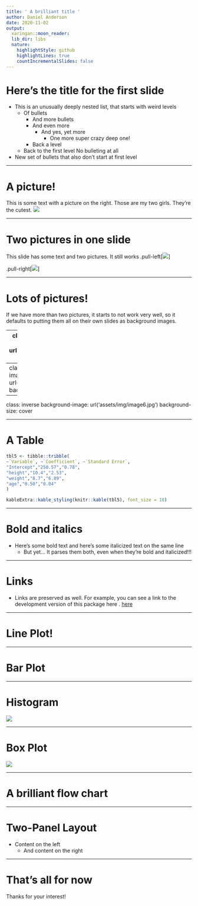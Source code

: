 ```yaml
---
title: ' A brilliant title '
author: Daniel Anderson
date: 2020-11-02
output:
  xaringan::moon_reader:
  lib_dir: libs
  nature:
    highlightStyle: github
    highlightLines: true
    countIncrementalSlides: false
---
```


#  Here’s the title for the first slide 

+ This is an unusually deeply nested list, that starts with weird levels
	+ Of bullets
		+ And more bullets
		+ And even more
			+ And yes, yet more
				+ One more super crazy deep one!
		+ Back a level
	+ Back to the first level
No bulleting at all
+ New set of bullets that also don’t start at first level


---

#  A picture! 

This is some text with a picture on the right. Those are my two girls. They’re the cutest.
![](assets/img/image1.jpg)


---

#  Two pictures in one slide 

This slide has some text and two pictures. It still works
.pull-left[![](assets/img/image3.jpg)]

.pull-right[![](assets/img/image2.jpg)]

---

#  Lots of pictures! 

If we have more than two pictures, it starts to not work very well, so it defaults to putting them all on their own slides as background images.

---
class: inverse
background-image: url('assets/img/image5.jpeg')
background-size: cover


---
class: inverse
background-image: url('assets/img/image4.jpg')
background-size: cover


---
class: inverse
background-image: url('assets/img/image6.jpg')
background-size: cover


---

#  A Table 


```r
tbl5 <- tibble::tribble(
~`Variable`, ~`Coefficient`, ~`Standard Error`,
"Intercept","250.57","0.78",
"height","10.4","2.53",
"weight","8.7","6.89",
"age","0.50","0.04"
)

kableExtra::kable_styling(knitr::kable(tbl5), font_size = 18)
```

---

#  Bold and italics 

+ Here’s some bold text and here’s some italicized text on the same line
	+ But yet… It parses them both, even when they’re bold and italicized!!!

---

#  Links 

+ Links are preserved as well. For example, you can see a link to the development version of this package here .
[here](https://github.com/datalorax/slidex)

---

#  Line Plot! 


---

#  Bar Plot 


---

#  Histogram 

![](assets/img/image5.png)

---

#  Box Plot 

![](assets/img/image6.png)

---

#  A brilliant flow chart 


---

#  Two-Panel Layout 

+ Content on the left
	+ And content on the right

---

#  That’s all for now 

Thanks for your interest!
